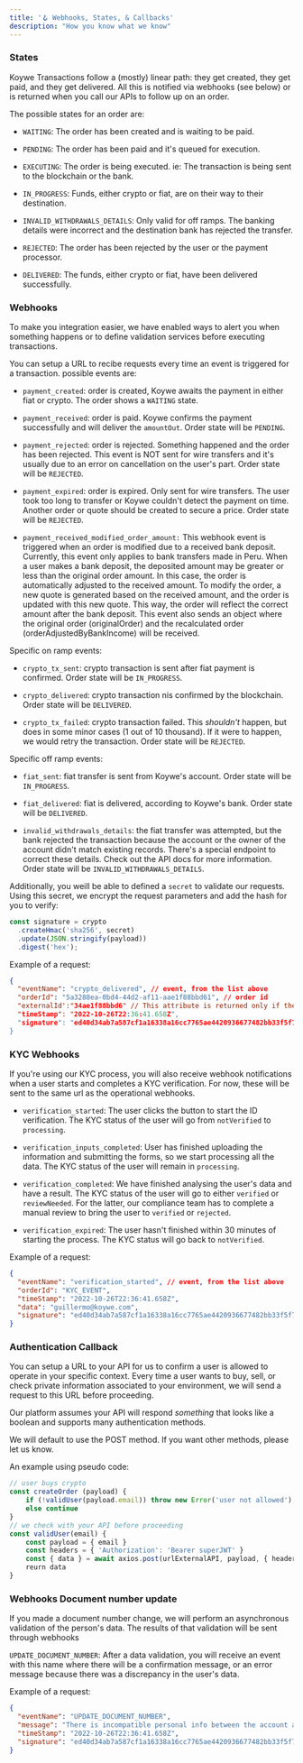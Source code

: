 ```yaml
---
title: '🪝 Webhooks, States, & Callbacks'
description: "How you know what we know"
---
```


### States

Koywe Transactions follow a (mostly) linear path: they get created, they get paid, and they get delivered. All
this is notified via webhooks (see below) or is returned when you call our APIs to follow up on an order.

The possible states for an order are:
- `WAITING`: The order has been created and is waiting to be paid.

- `PENDING`: The order has been paid and it's queued for execution.

- `EXECUTING`: The order is being executed. ie: The transaction is being sent to the blockchain or the bank.

- `IN_PROGRESS`: Funds, either crypto or fiat, are on their way to their destination.

- `INVALID_WITHDRAWALS_DETAILS`: Only valid for off ramps. The banking details were incorrect and the destination bank has rejected the transfer.

- `REJECTED`: The order has been rejected by the user or the payment processor.

- `DELIVERED`: The funds, either crypto or fiat, have been delivered successfully.

### Webhooks

To make you integration easier, we have enabled ways to alert you when something
happens or to define validation services before executing transactions.

You can setup a URL to recibe requests every time an event is triggered for a
transaction. possible events are:

- `payment_created`: order is created, Koywe awaits the payment in either fiat or crypto. The order shows a `WAITING` state.

- `payment_received`: order is paid. Koywe confirms the payment successfully and will deliver the `amountOut`. Order state will be `PENDING`.

- `payment_rejected`: order is rejected. Something happened and the order has been rejected. This event is
NOT sent for wire transfers and it's usually due to an error on cancellation on the user's part. Order state will be `REJECTED`.

- `payment_expired`: order is expired. Only sent for wire transfers. The user took too long to transfer or Koywe
couldn't detect the payment on time. Another order or quote should be created to secure a price. Order state will be `REJECTED`.

- `payment_received_modified_order_amount:` This webhook event is triggered when an order is modified due to a received bank deposit. Currently, this event only applies to bank transfers made in Peru.
When a user makes a bank deposit, the deposited amount may be greater or less than the original order amount. In this case, the order is automatically adjusted to the received amount.
To modify the order, a new quote is generated based on the received amount, and the order is updated with this new quote. This way, the order will reflect the correct amount after the bank deposit.
This event also sends an object where the original order (originalOrder) and the recalculated order (orderAdjustedByBankIncome) will be received.


Specific on ramp events:
- `crypto_tx_sent`: crypto transaction is sent after fiat payment is confirmed. Order state will be `IN_PROGRESS`.

- `crypto_delivered`: crypto transaction nis confirmed by the blockchain. Order state will be `DELIVERED`.

- `crypto_tx_failed`: crypto transaction failed. This <i>shouldn't</i> happen, but does in some minor cases
(1 out of 10 thousand). If it were to happen, we would retry the transaction. Order state will be `REJECTED`.

Specific off ramp events:
- `fiat_sent`: fiat transfer is sent from Koywe's account. Order state will be `IN_PROGRESS`.

- `fiat_delivered`: fiat is delivered, according to Koywe's bank. Order state will be `DELIVERED`.

- `invalid_withdrawals_details`: the fiat transfer was attempted, but the bank rejected the transaction because
the account or the owner of the account didn't match existing records. There's a special endpoint to correct these details.
Check out the API docs for more information. Order state will be `INVALID_WITHDRAWALS_DETAILS`.

Additionally, you weill be able to defined a `secret` to validate our requests.
Using this secret, we encrypt the request parameters and add the hash for you to
verify:

```js
const signature = crypto
  .createHmac('sha256', secret)
  .update(JSON.stringify(payload))
  .digest('hex');
```

Example of a request:

```json
{
  "eventName": "crypto_delivered", // event, from the list above
  "orderId": "5a3288ea-0bd4-44d2-af11-aae1f88bbd61", // order id
  "externalId':"34ae1f88bbd6" // This attribute is returned only if the 'externalId' was specified during the order creation process.
  "timeStamp": "2022-10-26T22:36:41.658Z",
  "signature": "ed40d34ab7a587cf1a16338a16cc7765ae4420936677482bb33f5f738e4f7189" // hash
}
```

### KYC Webhooks

If you're using our KYC process, you will also receive webhook notifications when a user starts and completes a KYC verification. For now, these will be sent to the same url as the operational webhooks.

- `verification_started`: The user clicks the button to start the ID verification. The KYC status of the user will go from `notVerified` to `processing`.

- `verification_inputs_completed`: User has finished uploading the information and submitting the forms, so we start processing all the data. The KYC status of the user will remain in `processing`.

- `verification_completed`: We have finished analysing the user's data and have a result. The KYC status of the user will go to either `verified` or `reviewNeeded`. For the latter, our compliance team has to complete a manual review to bring the user to `verified` or `rejected`.

- `verification_expired`: The user hasn't finished within 30 minutes of starting the process. The KYC status will go back to `notVerified`.

Example of a request:

```json
{
  "eventName": "verification_started", // event, from the list above
  "orderId": "KYC_EVENT",
  "timeStamp": "2022-10-26T22:36:41.658Z",
  "data": "guillermo@koywe.com",
  "signature": "ed40d34ab7a587cf1a16338a16cc7765ae4420936677482bb33f5f738e4f7189" // hash
}
```


### Authentication Callback

You can setup a URL to your API for us to confirm a user is allowed to operate
in your specific context. Every time a user wants to buy, sell, or check private
information associated to your environment, we will send a request to this URL
before proceeding.

Our platform assumes your API will respond _something_ that looks like a boolean
and supports many authentication methods.

<Warning>
  We will default to use the POST method. If you want other methods, please let us know.
</Warning>

An example using pseudo code:

```js
// user buys crypto
const createOrder (payload) {
    if (!validUser(payload.email)) throw new Error('user not allowed');
    else continue
}
// we check with your API before proceeding
const validUser(email) {
    const payload = { email }
    const headers = { 'Authorization': 'Bearer superJWT' }
    const { data } = await axios.post(urlExternalAPI, payload, { headers })
    reurn data
}
```

### Webhooks Document number update

If you made a document number change, we will perform an asynchronous validation of the person's data. The results of that validation will be sent through webhooks

`UPDATE_DOCUMENT_NUMBER`: After a data validation, you will receive an event with this name where there will be a confirmation message, or an error message because there was a discrepancy in the user's data.



Example of a request:

```json
{
  "eventName": "UPDATE_DOCUMENT_NUMBER",
  "message": "There is incompatible personal info between the account and metamap",
  "timeStamp": "2022-10-26T22:36:41.658Z",
  "signature": "ed40d34ab7a587cf1a16338a16cc7765ae4420936677482bb33f5f738e4f7189" // hash
}
```
